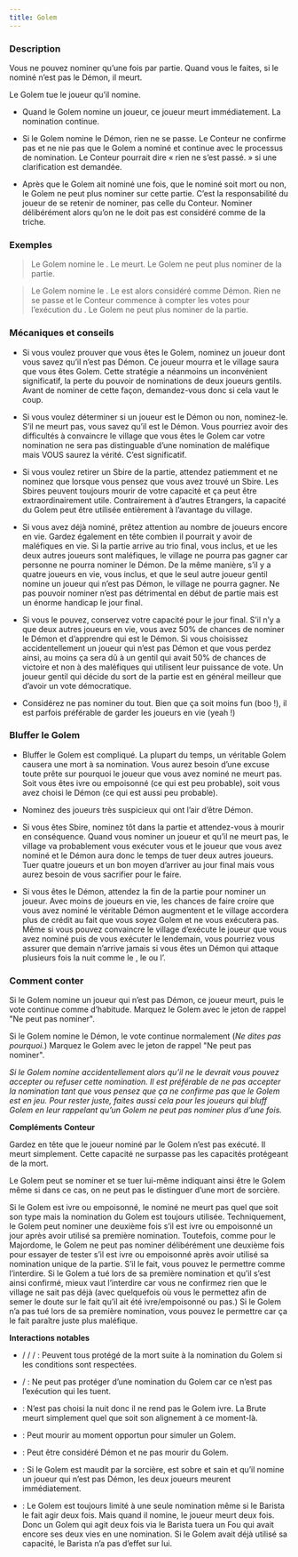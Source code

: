 ```yaml
---
title: Golem
---
```



<Role GOLEM header />

### Description

Vous ne pouvez nominer qu’une fois par partie. Quand vous le faites, si le nominé n’est pas le Démon, il meurt.

Le Golem tue le joueur qu’il nomine.

-   Quand le Golem nomine un joueur, ce joueur meurt immédiatement. La nomination continue.

-   Si le Golem nomine le Démon, rien ne se passe. Le Conteur ne confirme pas et ne nie pas que le Golem a nominé et continue avec le processus de nomination. Le Conteur pourrait dire « rien ne s’est passé. » si une clarification est demandée.

-   Après que le Golem ait nominé une fois, que le nominé soit mort ou non, le Golem ne peut plus nominer sur cette partie. C’est la responsabilité du joueur de se retenir de nominer, pas celle du Conteur. Nominer délibérément alors qu’on ne le doit pas est considéré comme de la triche. 

### Exemples

> Le Golem nomine le <Role CULTIVATEUR_DE_PAVOT />. Le <Role CULTIVATEUR_DE_PAVOT /> meurt. Le Golem ne peut plus nominer de la partie.

> Le Golem nomine le <Role RECLUS />. Le <Role RECLUS /> est alors considéré comme Démon. Rien ne se passe et le Conteur commence à compter les votes pour l’exécution du <Role RECLUS />. Le Golem ne peut plus nominer de la partie.

### Mécaniques et conseils

- Si vous voulez prouver que vous êtes le Golem, nominez un joueur dont vous savez qu’il n’est pas Démon. Ce joueur mourra et le village saura que vous êtes Golem. Cette stratégie a néanmoins un inconvénient significatif, la perte du pouvoir de nominations de deux joueurs gentils. Avant de nominer de cette façon, demandez-vous donc si cela vaut le coup.

- Si vous voulez déterminer si un joueur est le Démon ou non, nominez-le. S’il ne meurt pas, vous savez qu’il est le Démon. Vous pourriez avoir des difficultés à convaincre le village que vous êtes le Golem car votre nomination ne sera pas distinguable d’une nomination de maléfique mais VOUS saurez la vérité. C’est significatif.

- Si vous voulez retirer un Sbire de la partie, attendez patiemment et ne nominez que lorsque vous pensez que vous avez trouvé un Sbire. Les Sbires peuvent toujours mourir de votre capacité et ça peut être extraordinairement utile. Contrairement à d’autres Etrangers, la capacité du Golem peut être utilisée entièrement à l’avantage du village.

- Si vous avez déjà nominé, prêtez attention au nombre de joueurs encore en vie. Gardez également en tête combien il pourrait y avoir de maléfiques en vie. Si la partie arrive au trio final, vous inclus, et ue les deux autres joueurs sont maléfiques, le village ne pourra pas gagner car personne ne pourra nominer le Démon. De la même manière, s’il y a quatre joueurs en vie, vous inclus, et que le seul autre joueur gentil nomine un joueur qui n’est pas Démon, le village ne pourra gagner. Ne pas pouvoir nominer n’est pas détrimental en début de partie mais est un énorme handicap le jour final. 

- Si vous le pouvez, conservez votre capacité pour le jour final. S’il n’y a que deux autres joueurs en vie, vous avez 50% de chances de nominer le Démon et d’apprendre qui est le Démon. Si vous choisissez accidentellement un joueur qui n’est pas Démon et que vous perdez ainsi, au moins ça sera dû à un gentil qui avait 50% de chances de victoire et non à des maléfiques qui utilisent leur puissance de vote. Un joueur gentil qui décide du sort de la partie est en général meilleur que d’avoir un vote démocratique.

- Considérez ne pas nominer du tout. Bien que ça soit moins fun (boo !), il est parfois préférable de garder les joueurs en vie (yeah !)

### Bluffer le Golem

- Bluffer le Golem est compliqué. La plupart du temps, un véritable Golem causera une mort à sa nomination. Vous aurez besoin d’une excuse toute prête sur pourquoi le joueur que vous avez nominé ne meurt pas. Soit vous êtes ivre ou empoisonné (ce qui est peu probable), soit vous avez choisi le Démon (ce qui est aussi peu probable).

- Nominez des joueurs très suspicieux qui ont l’air d’être Démon.

- Si vous êtes Sbire, nominez tôt dans la partie et attendez-vous à mourir en conséquence. Quand vous nominer un joueur et qu’il ne meurt pas, le village va probablement vous exécuter vous et le joueur que vous avez nominé et le Démon aura donc le temps de tuer deux autres joueurs. Tuer quatre joueurs et un bon moyen d’arriver au jour final mais vous aurez besoin de vous sacrifier pour le faire.

- Si vous êtes le Démon, attendez la fin de la partie pour nominer un joueur. Avec moins de joueurs en vie, les chances de faire croire que vous avez nominé le véritable Démon augmentent et le village accordera plus de crédit au fait que vous soyez Golem et ne vous exécutera pas. Même si vous pouvez convaincre le village d’exécute le joueur que vous avez nominé puis de vous exécuter le lendemain, vous pourriez vous assurer que demain n’arrive jamais si vous êtes un Démon qui attaque plusieurs fois la nuit comme le <Role SHABALOTH />, le <Role PO /> ou l’<Role AL_HADIKHIA />.

### Comment conter

Si le Golem nomine un joueur qui n’est pas Démon, ce joueur meurt, puis le vote continue comme d’habitude. Marquez le Golem avec le jeton de rappel "Ne peut pas nominer".

Si le Golem nomine le Démon, le vote continue normalement (_Ne dites pas pourquoi._) Marquez le Golem avec le jeton de rappel "Ne peut pas nominer".

_Si le Golem nomine accidentellement alors qu’il ne le devrait vous pouvez accepter ou refuser cette nomination. Il est préférable de ne pas accepter la nomination tant que vous pensez que ça ne confirme pas que le Golem est en jeu. Pour rester juste, faites aussi cela pour les joueurs qui bluff Golem en leur rappelant qu’un Golem ne peut pas nominer plus d’une fois._

**Compléments Conteur**

Gardez en tête que le joueur nominé par le Golem n’est pas exécuté. Il meurt simplement. Cette capacité ne surpasse pas les capacités protégeant de la mort. 

Le Golem peut se nominer et se tuer lui-même indiquant ainsi être le Golem même si dans ce cas, on ne peut pas le distinguer d’une mort de sorcière.

Si le Golem est ivre ou empoisonné, le nominé ne meurt pas quel que soit son type mais la nomination du Golem est toujours utilisée. Techniquement, le Golem peut nominer une deuxième fois s’il est ivre ou empoisonné un jour après avoir utilisé sa première nomination. Toutefois, comme pour le Majordome, le Golem ne peut pas nominer délibérément une deuxième fois pour essayer de tester s’il est ivre ou empoisonné après avoir utilisé sa nomination unique de la partie. S’il le fait, vous pouvez le permettre comme l’interdire. Si le Golem a tué lors de sa première nomination et qu’il s’est ainsi confirmé, mieux vaut l’interdire car vous ne confirmez rien que le village ne sait pas déjà (avec quelquefois où vous le permettez afin de semer le doute sur le fait qu’il ait été ivre/empoisonné ou pas.) Si le Golem n’a pas tué lors de sa première nomination, vous pouvez le permettre car ça le fait paraître juste plus maléfique.

**Interactions notables**

- <Role FOU /> / <Role MARIN /> / <Role HERBORISTE /> / <Fabled ARTISAN /> : Peuvent tous protégé de la mort suite à la nomination du Golem si les conditions sont respectées.

- <Role PACIFISTE /> / <Role AVOCAT_DU_DIABLE /> : Ne peut pas protéger d’une nomination du Golem car ce n’est pas l’exécution qui les tuent.

- <Role BRUTE /> : N’est pas choisi la nuit donc il ne rend pas le Golem ivre. La Brute meurt simplement quel que soit son alignement à ce moment-là.

- <Role INVENTEUR />: Peut mourir au moment opportun pour simuler un Golem.

- <Role RECLUS /> : Peut être considéré Démon et ne pas mourir du Golem.

- <Role SORCIERE /> : Si le Golem est maudit par la sorcière, est sobre et sain et qu’il nomine un joueur qui n’est pas Démon, les deux joueurs meurent immédiatement. 

- <Role BARISTA /> : Le Golem est toujours limité à une seule nomination même si le Barista le fait agir deux fois. Mais quand il nomine, le joueur meurt deux fois. Donc un Golem qui agit deux fois via le Barista tuera un Fou qui avait encore ses deux vies en une nomination. Si le Golem avait déjà utilisé sa capacité, le Barista n’a pas d’effet sur lui.
